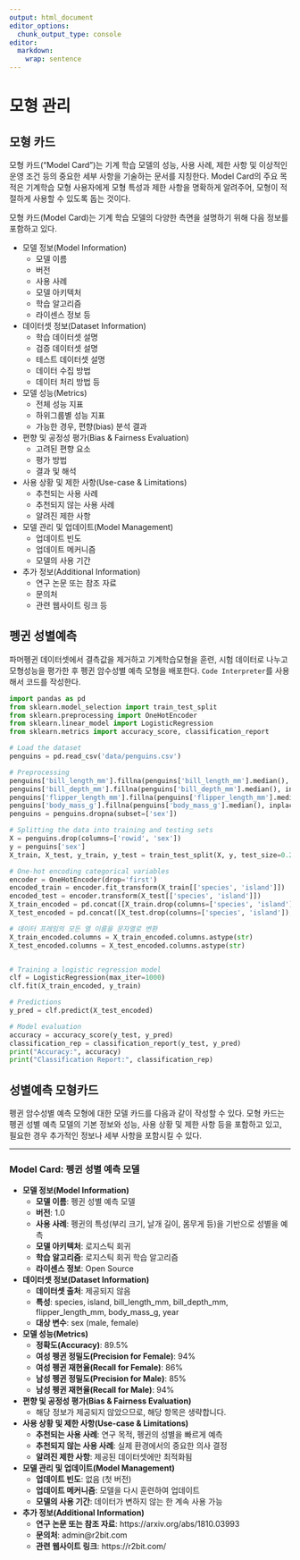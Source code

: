 ```yaml
---
output: html_document
editor_options: 
  chunk_output_type: console
editor: 
  markdown: 
    wrap: sentence
---
```


# 모형 관리

## 모형 카드

모형 카드("Model Card")는 기계 학습 모델의 성능, 사용 사례, 제한 사항 및 이상적인 운영 조건 등의 중요한 세부 사항을 기술하는 문서를 지칭한다. Model Card의 주요 목적은 기계학습 모형 사용자에게 모형 특성과 제한 사항을 명확하게 알려주어, 모형이 적절하게 사용할 수 있도록 돕는 것이다.

모형 카드(Model Card)는 기계 학습 모델의 다양한 측면을 설명하기 위해 다음 정보를 포함하고 있다.

- 모델 정보(Model Information)
  - 모델 이름
  - 버전
  - 사용 사례
  - 모델 아키텍처
  - 학습 알고리즘
  - 라이센스 정보 등

- 데이터셋 정보(Dataset Information)
  - 학습 데이터셋 설명
  - 검증 데이터셋 설명
  - 테스트 데이터셋 설명
  - 데이터 수집 방법
  - 데이터 처리 방법 등

- 모델 성능(Metrics)
  - 전체 성능 지표
  - 하위그룹별 성능 지표
  - 가능한 경우, 편향(bias) 분석 결과

- 편향 및 공정성 평가(Bias & Fairness Evaluation)
  - 고려된 편향 요소
  - 평가 방법
  - 결과 및 해석

- 사용 상황 및 제한 사항(Use-case & Limitations)
  - 추천되는 사용 사례
  - 추천되지 않는 사용 사례
  - 알려진 제한 사항
  
- 모델 관리 및 업데이트(Model Management)
  - 업데이트 빈도
  - 업데이트 메커니즘
  - 모델의 사용 기간
 
- 추가 정보(Additional Information)
  - 연구 논문 또는 참조 자료
  - 문의처
  - 관련 웹사이트 링크 등

## 펭귄 성별예측

파머펭귄 데이터셋에서 결측값을 제거하고 기계학습모형을 훈련, 시험 데이터로 
나누고 모형성능을 평가한 후 펭귄 암수성별 예측 모형을 배포한다.
`Code Interpreter`를 사용해서 코드를 작성한다.

```python
import pandas as pd
from sklearn.model_selection import train_test_split
from sklearn.preprocessing import OneHotEncoder
from sklearn.linear_model import LogisticRegression
from sklearn.metrics import accuracy_score, classification_report

# Load the dataset
penguins = pd.read_csv('data/penguins.csv')

# Preprocessing
penguins['bill_length_mm'].fillna(penguins['bill_length_mm'].median(), inplace=True)
penguins['bill_depth_mm'].fillna(penguins['bill_depth_mm'].median(), inplace=True)
penguins['flipper_length_mm'].fillna(penguins['flipper_length_mm'].median(), inplace=True)
penguins['body_mass_g'].fillna(penguins['body_mass_g'].median(), inplace=True)
penguins = penguins.dropna(subset=['sex'])

# Splitting the data into training and testing sets
X = penguins.drop(columns=['rowid', 'sex'])
y = penguins['sex']
X_train, X_test, y_train, y_test = train_test_split(X, y, test_size=0.2, random_state=42)

# One-hot encoding categorical variables
encoder = OneHotEncoder(drop='first')
encoded_train = encoder.fit_transform(X_train[['species', 'island']])
encoded_test = encoder.transform(X_test[['species', 'island']])
X_train_encoded = pd.concat([X_train.drop(columns=['species', 'island']), pd.DataFrame(encoded_train.toarray(), index=X_train.index)], axis=1)
X_test_encoded = pd.concat([X_test.drop(columns=['species', 'island']), pd.DataFrame(encoded_test.toarray(), index=X_test.index)], axis=1)

# 데이터 프레임의 모든 열 이름을 문자열로 변환
X_train_encoded.columns = X_train_encoded.columns.astype(str)
X_test_encoded.columns = X_test_encoded.columns.astype(str)


# Training a logistic regression model
clf = LogisticRegression(max_iter=1000)
clf.fit(X_train_encoded, y_train)

# Predictions
y_pred = clf.predict(X_test_encoded)

# Model evaluation
accuracy = accuracy_score(y_test, y_pred)
classification_rep = classification_report(y_test, y_pred)
print("Accuracy:", accuracy)
print("Classification Report:", classification_rep)
```

## 성별예측 모형카드

펭귄 암수성별 예측 모형에 대한 모델 카드를 다음과 같이 작성할 수 있다.
모형 카드는 펭귄 성별 예측 모델의 기본 정보와 성능, 사용 상황 및 제한 사항 등을 포함하고 있고, 필요한 경우 추가적인 정보나 세부 사항을 포함시킬 수 있다.


---

### Model Card: 펭귄 성별 예측 모델

- **모델 정보(Model Information)**
  - **모델 이름**: 펭귄 성별 예측 모델
  - **버전**: 1.0
  - **사용 사례**: 펭귄의 특성(부리 크기, 날개 길이, 몸무게 등)을 기반으로 성별을 예측
  - **모델 아키텍처**: 로지스틱 회귀
  - **학습 알고리즘**: 로지스틱 회귀 학습 알고리즘
  - **라이센스 정보**: Open Source
  
- **데이터셋 정보(Dataset Information)**
  - **데이터셋 출처**: 제공되지 않음
  - **특성**: species, island, bill_length_mm, bill_depth_mm, flipper_length_mm, body_mass_g, year
  - **대상 변수**: sex (male, female)
  
- **모델 성능(Metrics)**
  - **정확도(Accuracy)**: 89.5%
  - **여성 펭귄 정밀도(Precision for Female)**: 94%
  - **여성 펭귄 재현율(Recall for Female)**: 86%
  - **남성 펭귄 정밀도(Precision for Male)**: 85%
  - **남성 펭귄 재현율(Recall for Male)**: 94%
  
- **편향 및 공정성 평가(Bias & Fairness Evaluation)**
  - 해당 정보가 제공되지 않았으므로, 해당 항목은 생략합니다.
  
- **사용 상황 및 제한 사항(Use-case & Limitations)**
  - **추천되는 사용 사례**: 연구 목적, 펭귄의 성별을 빠르게 예측
  - **추천되지 않는 사용 사례**: 실제 환경에서의 중요한 의사 결정
  - **알려진 제한 사항**: 제공된 데이터셋에만 최적화됨
  
- **모델 관리 및 업데이트(Model Management)**
  - **업데이트 빈도**: 없음 (첫 버전)
  - **업데이트 메커니즘**: 모델을 다시 훈련하여 업데이트
  - **모델의 사용 기간**: 데이터가 변하지 않는 한 계속 사용 가능
  
- **추가 정보(Additional Information)**
  - **연구 논문 또는 참조 자료**: https://arxiv.org/abs/1810.03993
  - **문의처**: admin@r2bit.com
  - **관련 웹사이트 링크**: https://r2bit.com/







